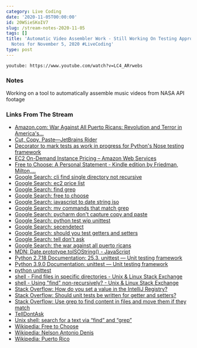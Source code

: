 ```yaml
---
category: Live Coding
date: '2020-11-05T00:00:00'
id: 20WSieSKoIV7
slug: /stream-notes-2020-11-05
tags: []
title: 'Automatic Video Assembler Work - Still Working On Testing Approach - Stream
  Notes for November 5, 2020 #LiveCoding'
type: post
---
```


`youtube: https://www.youtube.com/watch?v=LC4_ARrwebs`

### Notes

Working on a tool to automatically assemble music videos from NASA API footage


### Links From The Stream


- [Amazon.com: War Against All Puerto Ricans: Revolution and Terror in America's...](https://www.amazon.com/dp/B06XBVKX21/)
- [Cut, Copy, Paste—JetBrains Rider](https://www.jetbrains.com/help/rider/Cutting_Copying_and_Pasting.html#paste-selected)
- [Decorator to mark tests as work in progress for Python's Nose testing framework](https://gist.github.com/npryce/997195)
- [EC2 On-Demand Instance Pricing – Amazon Web Services](https://aws.amazon.com/ec2/pricing/on-demand/)
- [Free to Choose: A Personal Statement - Kindle edition by Friedman, Milton,...](https://www.amazon.com/dp/B004MYFLBS/)
- [Google Search: cli find single directory not recursive](https://www.google.com/search?newwindow=1&client=safari&rls=en&ei=46-kX_bzBqKK5wKWupywCw&q=cli+find+single+directory+not+recursive&oq=cli+find+single+directory+not+rec&gs_lcp=CgZwc3ktYWIQAxgBMgUIIRCgATIFCCEQoAEyBQghEKABMgUIIRCrAjoECAAQRzoICCEQFhAdEB5Q2C9YzEJgzlJoAHACeACAAYIBiAG7BpIBAzQuNJgBAKABAaoBB2d3cy13aXrIAQjAAQE&sclient=psy-ab)
- [Google Search: ec2 price list](https://www.google.com/search?client=safari&rls=en&q=ec2+price+list&ie=UTF-8&oe=UTF-8)
- [Google Search: find grep](https://www.google.com/search?client=safari&rls=en&q=find+grep&ie=UTF-8&oe=UTF-8)
- [Google Search: free to choose](https://www.google.com/search?client=safari&rls=en&q=free+to+choose&ie=UTF-8&oe=UTF-8)
- [Google Search: javascript to date string iso](https://www.google.com/search?client=safari&rls=en&q=javascript+to+date+string+iso&ie=UTF-8&oe=UTF-8)
- [Google Search: mv commands that match grep](https://www.google.com/search?client=safari&rls=en&q=mv+commands+that+match+grep&ie=UTF-8&oe=UTF-8)
- [Google Search: pycharm don't capture copy and paste](https://www.google.com/search?client=safari&rls=en&q=pycharm+don%27t+capture+copy+and+paste&ie=UTF-8&oe=UTF-8)
- [Google Search: python test wip unittest](https://www.google.com/search?newwindow=1&client=safari&rls=en&ei=MrmkX9jFDKSA5wLTuanIDw&q=python+test+wip+unittest&oq=python+test+wip+unittest&gs_lcp=CgZwc3ktYWIQAzIICCEQFhAdEB4yCAghEBYQHRAeOgQIABBHOgUIIRCrAjoHCCEQChCgAToFCCEQoAE6CwgAEMkDEAgQDRAeUOF9WI-PAWCzkAFoAHACeACAAckBiAHTB5IBBTcuMS4xmAEAoAEBqgEHZ3dzLXdpesgBCMABAQ&sclient=psy-ab&ved=0ahUKEwjYpvnW8-zsAhUkwFkKHdNcCvkQ4dUDCAw&uact=5)
- [Google Search: secendetect](https://www.google.com/search?client=safari&rls=en&q=secendetect&ie=UTF-8&oe=UTF-8)
- [Google Search: should you test getters and setters](https://www.google.com/search?client=safari&rls=en&q=should+you+test+getters+and+setters&ie=UTF-8&oe=UTF-8)
- [Google Search: tell don't ask](https://www.google.com/search?client=safari&rls=en&q=tell+don%27t+ask&ie=UTF-8&oe=UTF-8)
- [Google Search: the war against all puerto ricans](https://www.google.com/search?q=the+war+against+all+puerto+ricans&newwindow=1&client=safari&rls=en&ei=d8-kX5X3Joiy5gLzq6LYBw&start=10&sa=N&ved=2ahUKEwjVjs31iO3sAhUImVkKHfOVCHsQ8NMDegQIHxBB&biw=960&bih=489)
- [MDN: Date.prototype.toISOString() - JavaScript](https://developer.mozilla.org/en-US/docs/Web/JavaScript/Reference/Global_Objects/Date/toISOString)
- [Python 2.7.18 Documentation: 25.3. unittest — Unit testing framework](https://docs.python.org/2/library/unittest.html)
- [Python 3.9.0 Documentation: unittest — Unit testing framework](https://docs.python.org/3/library/unittest.html)
- [python unittest](http://xujihui1985.github.io/python/2015/02/21/python-unittest)
- [shell - Find files in specific directories - Unix & Linux Stack Exchange](https://unix.stackexchange.com/questions/479349/find-files-in-specific-directories)
- [shell - Using "find" non-recursively? - Unix & Linux Stack Exchange](https://unix.stackexchange.com/questions/298590/using-find-non-recursively)
- [Stack Overflow: How do you set a value in the IntelliJ Registry?](https://stackoverflow.com/questions/28415695/how-do-you-set-a-value-in-the-intellij-registry)
- [Stack Overflow: Should unit tests be written for getter and setters?](https://stackoverflow.com/questions/6197370/should-unit-tests-be-written-for-getter-and-setters)
- [Stack Overflow: Use grep to find content in files and move them if they match](https://stackoverflow.com/questions/91899/use-grep-to-find-content-in-files-and-move-them-if-they-match)
- [TellDontAsk](https://martinfowler.com/bliki/TellDontAsk.html)
- [Unix shell: search for a text via “find” and “grep”](https://2ality.com/2011/10/find-grep.html)
- [Wikipedia: Free to Choose](https://en.wikipedia.org/wiki/Free_to_Choose)
- [Wikipedia: Nelson Antonio Denis](https://en.wikipedia.org/wiki/Nelson_Antonio_Denis)
- [Wikipedia: Puerto Rico](https://en.wikipedia.org/wiki/Puerto_Rico)